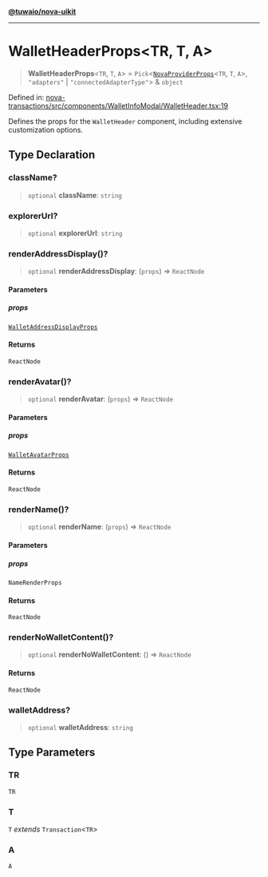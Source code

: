 [**@tuwaio/nova-uikit**](../../../README.md)

***

# WalletHeaderProps\<TR, T, A\>

> **WalletHeaderProps**\<`TR`, `T`, `A`\> = `Pick`\<[`NovaProviderProps`](../providers/type-aliases/NovaProviderProps.md)\<`TR`, `T`, `A`\>, `"adapters"` \| `"connectedAdapterType"`\> & `object`

Defined in: [nova-transactions/src/components/WalletInfoModal/WalletHeader.tsx:19](https://github.com/TuwaIO/nova-uikit/blob/5275b21e4cfcca13146d3aad8d93d68998767c72/packages/nova-transactions/src/components/WalletInfoModal/WalletHeader.tsx#L19)

Defines the props for the `WalletHeader` component, including extensive customization options.

## Type Declaration

### className?

> `optional` **className**: `string`

### explorerUrl?

> `optional` **explorerUrl**: `string`

### renderAddressDisplay()?

> `optional` **renderAddressDisplay**: (`props`) => `ReactNode`

#### Parameters

##### props

[`WalletAddressDisplayProps`](WalletAddressDisplayProps.md)

#### Returns

`ReactNode`

### renderAvatar()?

> `optional` **renderAvatar**: (`props`) => `ReactNode`

#### Parameters

##### props

[`WalletAvatarProps`](WalletAvatarProps.md)

#### Returns

`ReactNode`

### renderName()?

> `optional` **renderName**: (`props`) => `ReactNode`

#### Parameters

##### props

`NameRenderProps`

#### Returns

`ReactNode`

### renderNoWalletContent()?

> `optional` **renderNoWalletContent**: () => `ReactNode`

#### Returns

`ReactNode`

### walletAddress?

> `optional` **walletAddress**: `string`

## Type Parameters

### TR

`TR`

### T

`T` *extends* `Transaction`\<`TR`\>

### A

`A`

